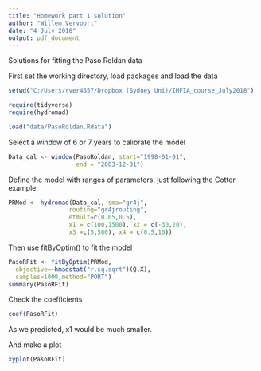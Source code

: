 ```yaml
---
title: "Homework part 1 solution"
author: "Willem Vervoort"
date: "4 July 2018"
output: pdf_document
---
```


Solutions for fitting the Paso Roldan data

First set the working directory, load packages and load the data

```r
setwd("C:/Users/rver4657/Dropbox (Sydney Uni)/IMFIA_course_July2018")

require(tidyverse)
require(hydromad)

load("data/PasoRoldan.Rdata")
```

Select a window of 6 or 7 years to calibrate the model

```r
Data_cal <- window(PasoRoldan, start="1998-01-01",
                   end = "2003-12-31")
```

Define the model with ranges of parameters, just following the Cotter example:

```r
PRMod <- hydromad(Data_cal, sma="gr4j",
                 routing="gr4jrouting",
                 etmult=c(0.05,0.5),
                 x1 = c(100,1500), x2 = c(-30,20),
                 x3 =c(5,500), x4 = c(0.5,10))

```

Then use fitByOptim() to fit the model

```r
PasoRFit <- fitByOptim(PRMod,
  objective=~hmadstat("r.sq.sqrt")(Q,X),
  samples=1000,method="PORT")
summary(PasoRFit)
```
Check the coefficients
```r
coef(PasoRFit)
```
As we predicted, x1 would be much smaller. 

And make a plot
```r
xyplot(PasoRFit)
```

